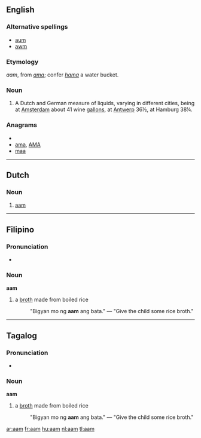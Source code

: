 {{also|AAM|Aam}}
==English==

{{webster}}

===Alternative spellings===
* [[aum]]
* [[awm]]

===Etymology===
{{etyl|nl}} ''aam'', from {{etyl|LL.}} ''[[ama]]''; confer {{etyl|la}} ''[[hama]]'' a water bucket.

===Noun===
{{en-noun}}

# A Dutch and German measure of liquids, varying in different cities, being at [[Amsterdam]] about 41 wine [[gallons]], at [[Antwerp]] 36½, at Hamburg 38¼.

===Anagrams===
* {{alphagram|aam}}
* [[ama#English|ama]], [[AMA#English|AMA]]
* [[maa#English|maa]]

----

==Dutch==

===Noun===
{{nl-noun|g=n|pl=amen|dim=-}}

# [[#English|aam]]

----

==Filipino==

===Pronunciation===
* {{IPA|/aˈam/|lang=fil}}

===Noun===
'''aam'''

# a [[broth]] made from boiled rice
#: "Bigyan mo ng '''aam''' ang bata." — "Give the child some rice broth."

----

==Tagalog==

===Pronunciation===
* {{IPA|/aˈam/|lang=tl}}

===Noun===
'''aam'''

# a [[broth]] made from boiled rice
#: "Bigyan mo ng '''aam''' ang bata." — "Give the child some rice broth."

[[ar:aam]]
[[fr:aam]]
[[hu:aam]]
[[nl:aam]]
[[tl:aam]]